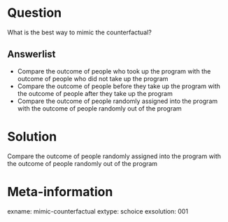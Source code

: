 Question
========
What is the best way to mimic the counterfactual?

Answerlist
----------
* Compare the outcome of people who took up the program with the outcome of people who did not take up the program
* Compare the outcome of people before they take up the program with the outcome of people after they take up the program
* Compare the outcome of people randomly assigned into the program with the outcome of people randomly out of the program

Solution
========
Compare the outcome of people randomly assigned into the program with the outcome of people randomly out of the program

Meta-information
================
exname: mimic-counterfactual
extype: schoice
exsolution: 001